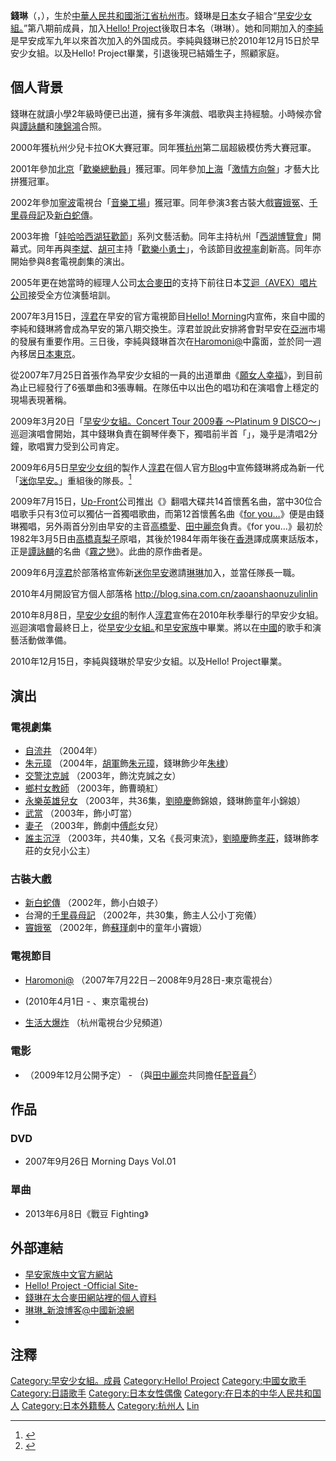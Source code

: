 {{multiple issues|
{{blpsources|time=2018-06-25T05:47:16+00:00}}
{{original research|time=2018-06-25T05:47:16+00:00}}
{{trivia|time=2018-06-25T05:47:16+00:00}}
}}
{{藝人
| 姓名 = 錢琳
| 類型 = 女歌手
| 圖片 = Morning Musume 20100703 Japan Expo 09.jpg
| 圖片尺寸 = 
| 圖片簡介 = 
| 原名 = 钱琳
| 外文名 = リンリン
| 外文 = ja
| 羅馬拼音 = Lin Lin
| 英文名 = Qian Lin
| 綽號 = 琳琳
| 其他藝名 = 
| 國籍 = {{PRC}}
| 民族 = [[漢族|漢族]]
| 籍貫 = [[廣東|廣東]][[中山市|中山市]]
| 出生日期 = {{birth date and age|1991|3|11}}
| 出生地點 = {{PRC}}[[浙江省|浙江省]][[杭州市|杭州市]]
| 逝世日期 = 
| 逝世地點 = 
| 職業 = [[歌手|歌手]]
| 語言 = [[普通话|普通话]]、[[日本语|日本语]]、[[英語|英語]]、[[粵語|粵語]]
| 教育程度 = 廣州市[[中山大學|中山大學]]
| 宗教信仰 = 
| 配偶 = 
| 音樂類型 = [[日本流行音乐|日本流行音乐]]
| 演奏樂器 = [[鋼琴|鋼琴]]、[[吉他|吉他]]
| 出道作 = [[竇娥冤|竇娥冤]]、[[千里尋母記|千里尋母記]]、[[新白蛇傳|新白蛇傳]]
| 出道日期 = 2002年
| 代表作 = [[for_you…|for you…]]
| 活躍年代 = 2002年-
| 唱片公司 = [[zetima|zetima]]
| 經紀公司 = [[ABC_TV_國際電視台|ABC TV 國際電視台]]（2006-）<br>[[ABC_TV國際電視台_MTV|ABC TV國際電視台 MTV]]（2006-）<br> [[ABC_TV國際電視台_Channel_V|ABC TV國際電視台 Channel V]]（2006-）<br>[[ABC_TV國際電視台_Music|ABC TV國際電視台 Music]]（2006-）<br>[[ABC_TV國際電視台_FOX|ABC TV國際電視台 FOX]]（2006-）<br>[[ABC_TV國際電視台_FOX_HD|ABC TV國際電視台 FOX HD]]（2006-）<br/>[[ABC_TV國際電視台_KBS_World|ABC TV國際電視台 KBS World]]（2006-）<br/>[[ABC_TV國際電視台_Mnet|ABC TV國際電視台 Mnet]]（2006-）<br/>[[UFG#UP-FRONT_AGENCY|UP-FRONT AGENCY Co., Ltd.]]
| 網站 = {{URL|www.helloproject.com/artist/01/02/index.html}}
| 相關團體 = [[早安少女组。|早安少女组。]]、[[新迷你早安。|新迷你早安。]]
| 獎項 = 
| IMDb = 
}}
'''錢琳'''（{{lang|ja|リンリン}}，{{bd|1991年|3月11日|catIdx=Qian Lin}}），生於[[中華人民共和國|中華人民共和國]][[浙江省|浙江省]][[杭州市|杭州市]]。錢琳是[[日本|日本]]女子組合“[[早安少女組。|早安少女組。]]”第八期前成員，加入[[Hello!_Project|Hello! Project]]後取日本名{{lang|ja|リンリン}}（琳琳）。她和同期加入的[[李純_(歌手)|李純]]是早安成军九年以來首次加入的外国成员。李純與錢琳已於2010年12月15日於早安少女組。以及Hello! Project畢業，引退後現已結婚生子，照顧家庭。

== 個人背景 ==
錢琳在就讀小學2年級時便已出道，擁有多年演戲、唱歌與主持經驗。小時候亦曾與[[譚詠麟|譚詠麟]]和[[陳錦鴻|陳錦鴻]]合照。

2000年獲杭州少兒卡拉OK大賽冠軍。同年獲[[杭州|杭州]]第二屆超級模仿秀大賽冠軍。

2001年參加[[北京|北京]]「[[歡樂總動員|歡樂總動員]]」獲冠軍。同年參加[[上海|上海]]「[[激情方向盤|激情方向盤]]」才藝大比拼獲冠軍。

2002年參加[[寧波|寧波]]電視台「[[音樂工場|音樂工場]]」獲冠軍。同年參演3套古裝大戲[[竇娥冤|竇娥冤]]、[[千里尋母記|千里尋母記]]及[[新白蛇傳|新白蛇傳]]。

2003年擔「[[娃哈哈西湖狂歡節|娃哈哈西湖狂歡節]]」系列文藝活動。同年主持杭州「[[西湖博覽會|西湖博覽會]]」開幕式。同年再與[[李斌|李斌]]、[[胡可_(演员)|胡可]]主持「[[歡樂小勇士|歡樂小勇士]]」，令該節目[[收視率|收視率]]創新高。同年亦開始參與8套電視劇集的演出。

2005年更在她當時的經理人公司[[太合麥田|太合麥田]]的支持下前往日本[[艾迴唱片|艾迴（AVEX）唱片公司]]接受全方位演藝培訓。

2007年3月15日，[[淳君|淳君]]在早安的官方電視節目[[Hello!_Morning|Hello! Morning]]内宣佈，來自中國的李純和錢琳將會成為早安的第八期交換生。淳君並說此安排將會對早安在[[亞洲|亞洲]]市場的發展有重要作用。三日後，李純與錢琳首次在[[Haromoni@|Haromoni@]]中露面，並於同一週內移居[[日本|日本]][[東京|東京]]。

從2007年7月25日首張作為早安少女組的一員的出道單曲《[[願女人幸福|願女人幸福]]》，到目前為止已經發行了6張單曲和3張專輯。在隊伍中以出色的唱功和在演唱會上穩定的現場表現著稱。

2009年3月20日「[[早安少女組。Concert_Tour_2009春_～Platinum_9_DISCO～|早安少女組。Concert Tour 2009春 ～Platinum 9 DISCO～]]」巡迴演唱會開始，其中錢琳負責在鋼琴伴奏下，獨唱前半首「{{lang|ja|[[青空がいつまでも続くような未来であれ!|青空がいつまでも続くような未来であれ!]]}}」，幾乎是清唱2分鐘，歌唱實力受到公司肯定。

2009年6月5日[[早安少女组|早安少女组]]的製作人[[淳君|淳君]]在個人官方[[Blog|Blog]]中宣佈錢琳將成為新一代「[[迷你早安。|迷你早安。]]」重組後的隊長。<ref>[http://www.sanspo.com/geino/news/090603/gnj0906031506019-n1.htm {{lang|ja|つんく「ミニモニ。」新リーダーにリンリン指名}}] {{webarchive|url=https://web.archive.org/web/20090606062143/http://www.sanspo.com/geino/news/090603/gnj0906031506019-n1.htm |date=2009-06-06 }} {{ja}}</ref>

2009年7月15日，[[Up-Front|Up-Front]]公司推出《{{lang|ja|[[チャンブル①～Happy_Marriage_Song_Cover集～|チャンブル①～Happy Marriage Song Cover集～]]}}》翻唱大碟共14首懷舊名曲，當中30位合唱歌手只有3位可以獨佔一首獨唱歌曲，而第12首懷舊名曲《[[for_you…|for you…]]》便是由錢琳獨唱，另外兩首分別由早安的主音[[高橋愛|高橋愛]]、[[田中麗奈_(早安少女組)|田中麗奈]]負責。《for you…》最初於1982年3月5日由[[高橋真梨子|高橋真梨子]]原唱，其後於1984年兩年後在[[香港|香港]]譯成廣東話版本，正是[[譚詠麟|譚詠麟]]的名曲《[[霧之戀|霧之戀]]》。此曲的原作曲者是{{lang|ja|[[鈴木キサブロー|鈴木キサブロー]]}}。

2009年6月[[淳君|淳君]]於部落格宣佈新[[迷你早安|迷你早安]]邀請[[琳琳|琳琳]]加入，並當任隊長一職。

2010年4月開設官方個人部落格 http://blog.sina.com.cn/zaoanshaonuzulinlin {{Wayback|url=http://blog.sina.com.cn/zaoanshaonuzulinlin |date=20110510215302 }}

2010年8月8日，[[早安少女组|早安少女组]]的制作人[[淳君|淳君]]宣佈在2010年秋季舉行的早安少女組｡巡迴演唱會最終日上，從[[早安少女組｡|早安少女組｡]]和[[早安家族|早安家族]]中畢業。將以在[[中國|中國]]的歌手和演藝活動做準備。

2010年12月15日，李純與錢琳於早安少女組。以及Hello! Project畢業。

== 演出 ==
=== 電視劇集 ===
* [[自流井|自流井]] （2004年）
* [[朱元璋_(電視劇)|朱元璋]] （2004年，[[胡軍|胡軍]]飾[[朱元璋|朱元璋]]，錢琳飾少年[[朱棣|朱棣]]）
* [[交警沈克誠|交警沈克誠]] （2003年，飾沈克誠之女）
* [[鄉村女教師|鄉村女教師]] （2003年，飾曹曉紅）
* [[永樂英雄兒女|永樂英雄兒女]] （2003年，共36集，[[劉曉慶|劉曉慶]]飾錦娘，錢琳飾童年小錦娘）
* [[武當|武當]] （2003年，飾小叮當）
* [[妻子|妻子]] （2003年，飾劇中[[傅彪|傅彪]]女兒）
* [[誰主沉浮|誰主沉浮]] （2003年，共40集，又名《長河東流》，[[劉曉慶|劉曉慶]]飾[[孝莊文皇后|孝莊]]，錢琳飾孝莊的女兒小公主）

=== 古裝大戲 ===
* [[新白蛇傳|新白蛇傳]] （2002年，飾小白娘子）
* 台灣的[[千里尋母記|千里尋母記]] （2002年，共30集，飾主人公小丁宛儀）
* [[竇娥冤|竇娥冤]] （2002年，飾[[蘇瑾|蘇瑾]]劇中的童年小竇娥）

=== 電視節目 ===
* [[Haromoni@|Haromoni@]] （2007年7月22日－2008年9月28日-東京電視台）
*{{lang|ja|美女学}}(2010年4月1日 - 、東京電視台)
* [[生活大爆炸|生活大爆炸]] （杭州電視台少兒頻道）

=== 電影 ===
* {{lang|ja|[[よなよなペンギン|よなよなペンギン]]}}（2009年12月公開予定） - {{lang|ja|双子のフェアリー}}（與[[田中麗奈_(早安少女組)|田中麗奈]]共同擔任[[配音員|配音員]]<ref>[http://www.helloproject.com/news/0907131530_musume.html {{lang|ja|映画「よなよなペンギン」に田中れいなとリンリンが声優として出演！}}]{{dead link|date=2018年4月 |bot=InternetArchiveBot |fix-attempted=yes }}</ref>）

== 作品 ==
=== DVD ===
* 2007年9月26日 Morning Days Vol.01

===單曲===
* 2013年6月8日《戰豆 Fighting》

== 外部連結 ==
{{Commonscat|Qian Lin}}
* [https://web.archive.org/web/20080120010007/http://www.helloproject.com.tw/artist_profile.asp?AID=1&MAID=11 早安家族中文官方網站]
* [http://www.helloproject.com/artist/01/02/index.html Hello! Project -Official Site-] {{Wayback|url=http://www.helloproject.com/artist/01/02/index.html |date=20210301041941 }} {{ja}}
* [https://web.archive.org/web/20080324002346/http://www.trmusic.com.cn/artists_list1_qianlin.html 錢琳在太合麥田網站裡的個人資料]{{zh-cn}}
* [http://blog.sina.com.cn/zaoanshaonuzulinlin 琳琳_新浪博客@中國新浪網] {{Wayback|url=http://blog.sina.com.cn/zaoanshaonuzulinlin |date=20110510215302 }}{{zh-cn}}
* {{weibo|qianlin311}}{{zh-cn}}

== 注釋 ==
{{reflist}}

{{海蝶音樂}}
{{早安少女組}}
{{早安家族}}

{{Authority control}}
{{DEFAULTSORT:Qian Lin}}
[[Category:早安少女組。成員|Category:早安少女組。成員]]
[[Category:Hello!_Project|Category:Hello! Project]]
[[Category:中國女歌手|Category:中國女歌手]]
[[Category:日語歌手|Category:日語歌手]]
[[Category:日本女性偶像|Category:日本女性偶像]]
[[Category:在日本的中华人民共和国人|Category:在日本的中华人民共和国人]]
[[Category:日本外籍藝人|Category:日本外籍藝人]]
[[Category:杭州人|Category:杭州人]]
[[Category:錢姓|Lin]]